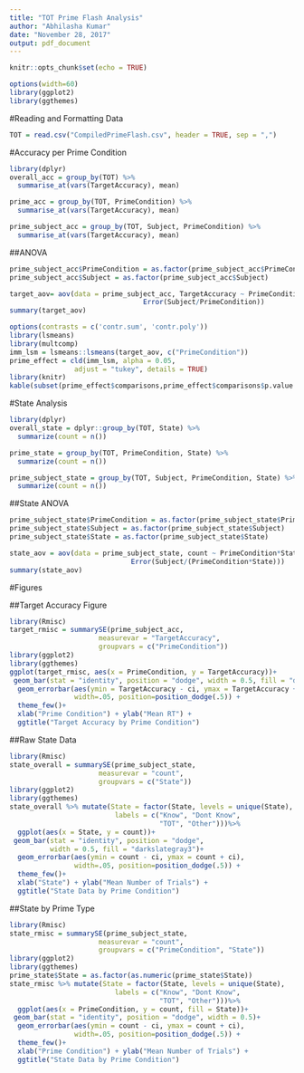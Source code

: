 ```yaml
---
title: "TOT Prime Flash Analysis"
author: "Abhilasha Kumar"
date: "November 28, 2017"
output: pdf_document
---
```


```r
knitr::opts_chunk$set(echo = TRUE)
```

```r
options(width=60)
library(ggplot2)
library(ggthemes)
```

#Reading and Formatting Data

```r
TOT = read.csv("CompiledPrimeFlash.csv", header = TRUE, sep = ",")
```

#Accuracy per Prime Condition

```r
library(dplyr)
overall_acc = group_by(TOT) %>%
  summarise_at(vars(TargetAccuracy), mean)

prime_acc = group_by(TOT, PrimeCondition) %>%
  summarise_at(vars(TargetAccuracy), mean)

prime_subject_acc = group_by(TOT, Subject, PrimeCondition) %>%
  summarise_at(vars(TargetAccuracy), mean)
```

##ANOVA

```r
prime_subject_acc$PrimeCondition = as.factor(prime_subject_acc$PrimeCondition)
prime_subject_acc$Subject = as.factor(prime_subject_acc$Subject)

target_aov= aov(data = prime_subject_acc, TargetAccuracy ~ PrimeCondition +
                                 Error(Subject/PrimeCondition))
summary(target_aov)

options(contrasts = c('contr.sum', 'contr.poly'))
library(lsmeans)
library(multcomp)
imm_lsm = lsmeans::lsmeans(target_aov, c("PrimeCondition"))
prime_effect = cld(imm_lsm, alpha = 0.05, 
                adjust = "tukey", details = TRUE)
library(knitr)
kable(subset(prime_effect$comparisons,prime_effect$comparisons$p.value < 0.5 ))
```

#State Analysis

```r
library(dplyr)
overall_state = dplyr::group_by(TOT, State) %>%
  summarize(count = n())

prime_state = group_by(TOT, PrimeCondition, State) %>%
  summarize(count = n())

prime_subject_state = group_by(TOT, Subject, PrimeCondition, State) %>%
  summarize(count = n())
```

##State ANOVA
```r
prime_subject_state$PrimeCondition = as.factor(prime_subject_state$PrimeCondition)
prime_subject_state$Subject = as.factor(prime_subject_state$Subject)
prime_subject_state$State = as.factor(prime_subject_state$State)

state_aov = aov(data = prime_subject_state, count ~ PrimeCondition*State + 
                              Error(Subject/(PrimeCondition*State)))
summary(state_aov)
```

#Figures

##Target Accuracy Figure
```r
library(Rmisc)
target_rmisc = summarySE(prime_subject_acc, 
                      measurevar = "TargetAccuracy",
                      groupvars = c("PrimeCondition"))
library(ggplot2)
library(ggthemes)
ggplot(target_rmisc, aes(x = PrimeCondition, y = TargetAccuracy))+
 geom_bar(stat = "identity", position = "dodge", width = 0.5, fill = "darkgoldenrod")+
  geom_errorbar(aes(ymin = TargetAccuracy - ci, ymax = TargetAccuracy + ci),
                width=.05, position=position_dodge(.5)) +
  theme_few()+
  xlab("Prime Condition") + ylab("Mean RT") + 
  ggtitle("Target Accuracy by Prime Condition")
```

##Raw State Data
```r
library(Rmisc)
state_overall = summarySE(prime_subject_state, 
                      measurevar = "count",
                      groupvars = c("State"))
library(ggplot2)
library(ggthemes)
state_overall %>% mutate(State = factor(State, levels = unique(State),
                          labels = c("Know", "Dont Know", 
                                     "TOT", "Other")))%>%
  ggplot(aes(x = State, y = count))+
 geom_bar(stat = "identity", position = "dodge", 
          width = 0.5, fill = "darkslategray3")+
  geom_errorbar(aes(ymin = count - ci, ymax = count + ci),
                width=.05, position=position_dodge(.5)) +
  theme_few()+
  xlab("State") + ylab("Mean Number of Trials") + 
  ggtitle("State Data by Prime Condition")
```

##State by Prime Type

```r
library(Rmisc)
state_rmisc = summarySE(prime_subject_state, 
                      measurevar = "count",
                      groupvars = c("PrimeCondition", "State"))
library(ggplot2)
library(ggthemes)
prime_state$State = as.factor(as.numeric(prime_state$State))
state_rmisc %>% mutate(State = factor(State, levels = unique(State),
                          labels = c("Know", "Dont Know", 
                                     "TOT", "Other")))%>%
  ggplot(aes(x = PrimeCondition, y = count, fill = State))+
 geom_bar(stat = "identity", position = "dodge", width = 0.5)+
  geom_errorbar(aes(ymin = count - ci, ymax = count + ci),
                width=.05, position=position_dodge(.5)) +
  theme_few()+
  xlab("Prime Condition") + ylab("Mean Number of Trials") + 
  ggtitle("State Data by Prime Condition")
```

